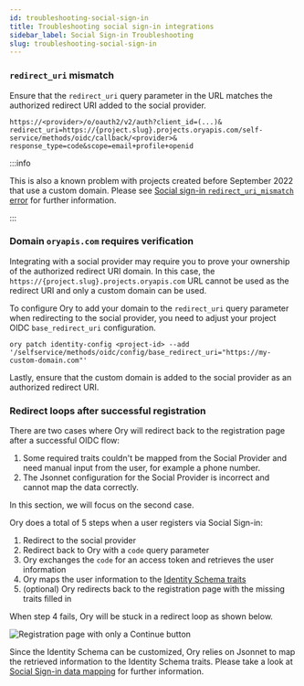 ```yaml
---
id: troubleshooting-social-sign-in
title: Troubleshooting social sign-in integrations
sidebar_label: Social Sign-in Troubleshooting
slug: troubleshooting-social-sign-in
---
```


### `redirect_uri` mismatch

Ensure that the `redirect_uri` query parameter in the URL matches the authorized redirect URI added to the social provider.

```
https://<provider>/o/oauth2/v2/auth?client_id=(...)&
redirect_uri=https://{project.slug}.projects.oryapis.com/self-service/methods/oidc/callback/<provider>&
response_type=code&scope=email+profile+openid
```

:::info

This is also a known problem with projects created before September 2022 that use a custom domain. Please see
[Social sign-in `redirect_uri_mismatch` error](./oidc-redirect-url-cname-OTA-092022-01) for further information.

:::

### Domain `oryapis.com` requires verification

Integrating with a social provider may require you to prove your ownership of the authorized redirect URI domain. In this case,
the `https://{project.slug}.projects.oryapis.com` URL cannot be used as the redirect URI and only a custom domain can be used.

To configure Ory to add your domain to the `redirect_uri` query parameter when redirecting to the social provider, you need to
adjust your project OIDC `base_redirect_uri` configuration.

```shell
ory patch identity-config <project-id> --add '/selfservice/methods/oidc/config/base_redirect_uri="https://my-custom-domain.com"'
```

Lastly, ensure that the custom domain is added to the social provider as an authorized redirect URI.

### Redirect loops after successful registration

There are two cases where Ory will redirect back to the registration page after a successful OIDC flow:

1. Some required traits couldn't be mapped from the Social Provider and need manual input from the user, for example a phone
   number.
2. The Jsonnet configuration for the Social Provider is incorrect and cannot map the data correctly.

In this section, we will focus on the second case.

Ory does a total of 5 steps when a user registers via Social Sign-in:

1. Redirect to the social provider
2. Redirect back to Ory with a `code` query parameter
3. Ory exchanges the `code` for an access token and retrieves the user information
4. Ory maps the user information to the [Identity Schema traits](../kratos/manage-identities/identity-schema)
5. (optional) Ory redirects back to the registration page with the missing traits filled in

When step 4 fails, Ory will be stuck in a redirect loop as shown below.

![Registration page with only a `Continue` button](./_static/registration-page-with-continue-button.png)

Since the Identity Schema can be customized, Ory relies on Jsonnet to map the retrieved information to the Identity Schema traits.
Please take a look at [Social Sign-in data mapping](../kratos/social-signin/data-mapping) for further information.

